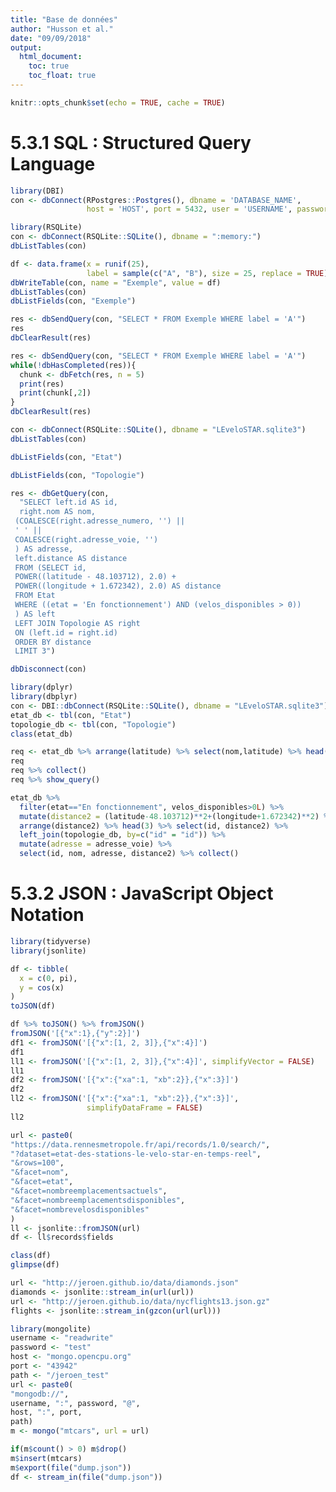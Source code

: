 ---
title: "Base de données"
author: "Husson et al."
date: "09/09/2018"
output:
  html_document:
    toc: true
    toc_float: true 
---

```{r setup, include=FALSE}
knitr::opts_chunk$set(echo = TRUE, cache = TRUE)
```

# 5.3.1 SQL : Structured Query Language

```{r,eval=FALSE}
library(DBI)
con <- dbConnect(RPostgres::Postgres(), dbname = 'DATABASE_NAME',
                 host = 'HOST', port = 5432, user = 'USERNAME', password = 'PASSWORD')
```


```{r,message=FALSE,warning=FALSE}
library(RSQLite)
con <- dbConnect(RSQLite::SQLite(), dbname = ":memory:")
dbListTables(con)
```

```{r,message=FALSE,warning=FALSE}
df <- data.frame(x = runif(25),
                 label = sample(c("A", "B"), size = 25, replace = TRUE))
dbWriteTable(con, name = "Exemple", value = df)
dbListTables(con)
dbListFields(con, "Exemple")
```

```{r,message=FALSE,warning=FALSE}
res <- dbSendQuery(con, "SELECT * FROM Exemple WHERE label = 'A'")
res
dbClearResult(res)
```

```{r,message=FALSE,warning=FALSE}
res <- dbSendQuery(con, "SELECT * FROM Exemple WHERE label = 'A'")
while(!dbHasCompleted(res)){
  chunk <- dbFetch(res, n = 5)
  print(res)
  print(chunk[,2])
}
dbClearResult(res)
```

```{r,message=FALSE,warning=FALSE}
con <- dbConnect(RSQLite::SQLite(), dbname = "LEveloSTAR.sqlite3")
dbListTables(con)
```

```{r,message=FALSE,warning=FALSE}
dbListFields(con, "Etat")
```

```{r,message=FALSE,warning=FALSE}
dbListFields(con, "Topologie")

res <- dbGetQuery(con,
  "SELECT left.id AS id,
  right.nom AS nom,
 (COALESCE(right.adresse_numero, '') ||
 ' ' ||
 COALESCE(right.adresse_voie, '')
 ) AS adresse,
 left.distance AS distance
 FROM (SELECT id,
 POWER((latitude - 48.103712), 2.0) +
 POWER((longitude + 1.672342), 2.0) AS distance
 FROM Etat
 WHERE ((etat = 'En fonctionnement') AND (velos_disponibles > 0))
 ) AS left
 LEFT JOIN Topologie AS right
 ON (left.id = right.id)
 ORDER BY distance
 LIMIT 3")

dbDisconnect(con)
```

```{r,message=FALSE,warning=FALSE}
library(dplyr)
library(dbplyr)
con <- DBI::dbConnect(RSQLite::SQLite(), dbname = "LEveloSTAR.sqlite3")
etat_db <- tbl(con, "Etat")
topologie_db <- tbl(con, "Topologie")
class(etat_db)
```

```{r}
req <- etat_db %>% arrange(latitude) %>% select(nom,latitude) %>% head(2)
req
req %>% collect()
req %>% show_query()
```

```{r}
etat_db %>%
  filter(etat=="En fonctionnement", velos_disponibles>0L) %>%
  mutate(distance2 = (latitude-48.103712)**2+(longitude+1.672342)**2) %>%
  arrange(distance2) %>% head(3) %>% select(id, distance2) %>%
  left_join(topologie_db, by=c("id" = "id")) %>%
  mutate(adresse = adresse_voie) %>%
  select(id, nom, adresse, distance2) %>% collect()
```

# 5.3.2 JSON : JavaScript Object Notation

```{r,message=FALSE,warning=FALSE}
library(tidyverse)
library(jsonlite)
```
```{r}
df <- tibble(
  x = c(0, pi),
  y = cos(x)
)
toJSON(df)
```
```{r}
df %>% toJSON() %>% fromJSON()
fromJSON('[{"x":1},{"y":2}]')
df1 <- fromJSON('[{"x":[1, 2, 3]},{"x":4}]')
df1
ll1 <- fromJSON('[{"x":[1, 2, 3]},{"x":4}]', simplifyVector = FALSE)
ll1
df2 <- fromJSON('[{"x":{"xa":1, "xb":2}},{"x":3}]')
df2
ll2 <- fromJSON('[{"x":{"xa":1, "xb":2}},{"x":3}]',
                 simplifyDataFrame = FALSE)
ll2
```

```{r}
url <- paste0(
"https://data.rennesmetropole.fr/api/records/1.0/search/",
"?dataset=etat-des-stations-le-velo-star-en-temps-reel",
"&rows=100",
"&facet=nom",
"&facet=etat",
"&facet=nombreemplacementsactuels",
"&facet=nombreemplacementsdisponibles",
"&facet=nombrevelosdisponibles"
)
ll <- jsonlite::fromJSON(url)
df <- ll$records$fields
```
```{r}
class(df)
glimpse(df)
```

```{r}
url <- "http://jeroen.github.io/data/diamonds.json"
diamonds <- jsonlite::stream_in(url(url))
url <- "http://jeroen.github.io/data/nycflights13.json.gz"
flights <- jsonlite::stream_in(gzcon(url(url)))
```

```{r,message=FALSE,warning=FALSE}
library(mongolite)
username <- "readwrite"
password <- "test"
host <- "mongo.opencpu.org"
port <- "43942"
path <- "/jeroen_test"
url <- paste0(
"mongodb://",
username, ":", password, "@",
host, ":", port,
path)
m <- mongo("mtcars", url = url)
```

```{r}
if(m$count() > 0) m$drop()
m$insert(mtcars)
m$export(file("dump.json"))
df <- stream_in(file("dump.json"))
```